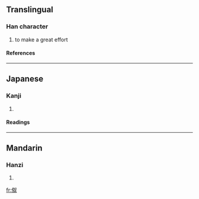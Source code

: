 ==Translingual==
===Han character===
{{Han char|rad=人|as=05|sn=7|four=|canj=人女水 (OVE)}}
# to make a great effort
====References====
{{Han ref|kx=0096.140|dkj=00464|dj=0204.180|hdz=10140.050|uh=4F2E|ud=20270}}
----
==Japanese==
===Kanji===
{{ja-kanji|grade=|rs=人05}}
# {{defn|Japanese}}
====Readings====
{{ja-readings|on=[[ど]] (do)|kun=[[つとめる]] (tsutomeru)}}
----
==Mandarin==
===Hanzi===
{{cmn-hanzi|pin=[[nú]] (nu2)|wg=nu<sup>2</sup>}}
# {{defn|Mandarin}}

[[fr:伮]]